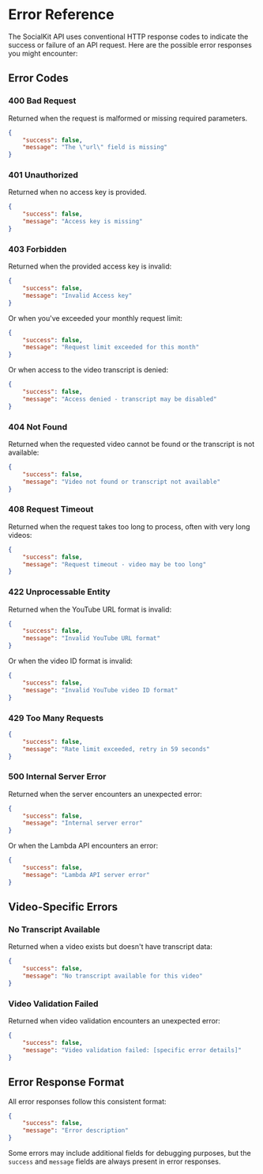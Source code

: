 # Error Reference

The SocialKit API uses conventional HTTP response codes to indicate the success or failure of an API request. Here are the possible error responses you might encounter:

## Error Codes

### 400 Bad Request

Returned when the request is malformed or missing required parameters.

```json
{
	"success": false,
	"message": "The \"url\" field is missing"
}
```

### 401 Unauthorized

Returned when no access key is provided.

```json
{
	"success": false,
	"message": "Access key is missing"
}
```

### 403 Forbidden

Returned when the provided access key is invalid:

```json
{
	"success": false,
	"message": "Invalid Access key"
}
```

Or when you've exceeded your monthly request limit:

```json
{
	"success": false,
	"message": "Request limit exceeded for this month"
}
```

Or when access to the video transcript is denied:

```json
{
	"success": false,
	"message": "Access denied - transcript may be disabled"
}
```

### 404 Not Found

Returned when the requested video cannot be found or the transcript is not available:

```json
{
	"success": false,
	"message": "Video not found or transcript not available"
}
```

### 408 Request Timeout

Returned when the request takes too long to process, often with very long videos:

```json
{
	"success": false,
	"message": "Request timeout - video may be too long"
}
```

### 422 Unprocessable Entity

Returned when the YouTube URL format is invalid:

```json
{
	"success": false,
	"message": "Invalid YouTube URL format"
}
```

Or when the video ID format is invalid:

```json
{
	"success": false,
	"message": "Invalid YouTube video ID format"
}
```

### 429 Too Many Requests

```json
{
	"success": false,
	"message": "Rate limit exceeded, retry in 59 seconds"
}
```

### 500 Internal Server Error

Returned when the server encounters an unexpected error:

```json
{
	"success": false,
	"message": "Internal server error"
}
```

Or when the Lambda API encounters an error:

```json
{
	"success": false,
	"message": "Lambda API server error"
}
```

## Video-Specific Errors

### No Transcript Available

Returned when a video exists but doesn't have transcript data:

```json
{
	"success": false,
	"message": "No transcript available for this video"
}
```

### Video Validation Failed

Returned when video validation encounters an unexpected error:

```json
{
	"success": false,
	"message": "Video validation failed: [specific error details]"
}
```

## Error Response Format

All error responses follow this consistent format:

```json
{
	"success": false,
	"message": "Error description"
}
```

Some errors may include additional fields for debugging purposes, but the `success` and `message` fields are always present in error responses.


